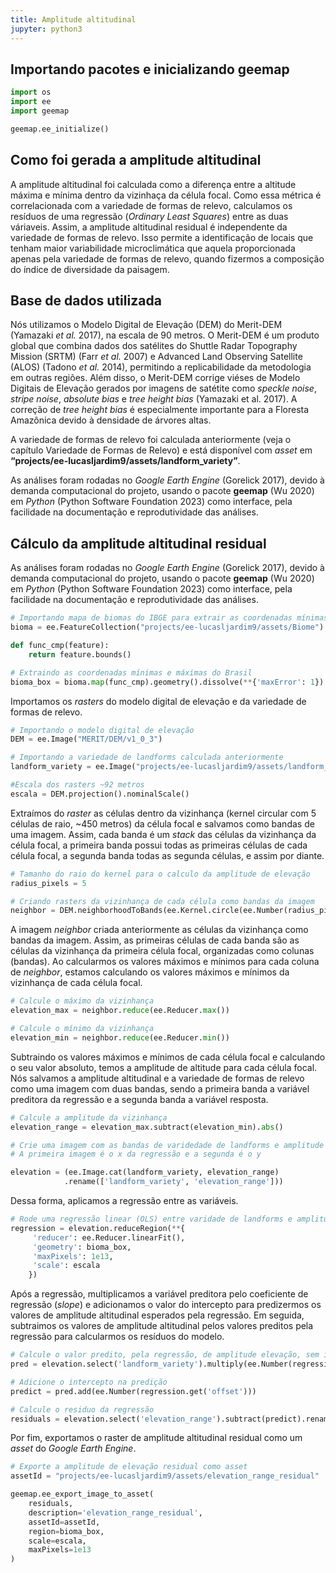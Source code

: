 ```yaml
---
title: Amplitude altitudinal
jupyter: python3
---
```




## Importando pacotes e inicializando geemap

```python
import os
import ee
import geemap
```

```python
geemap.ee_initialize()
```

## Como foi gerada a amplitude altitudinal

A amplitude altitudinal foi calculada como a diferença entre a altitude máxima e mínima dentro da vizinhaça da célula focal. 
Como essa métrica é correlacionada com a variedade de formas de relevo, calculamos os resíduos de uma 
regressão (*Ordinary Least Squares*) entre as duas váriaveis. Assim, a amplitude altitudinal residual é independente da variedade de formas de relevo. Isso permite a identificação de locais que tenham maior variabilidade microclimática que aquela proporcionada apenas pela variedade de formas de relevo, quando fizermos a composição do índice de diversidade da paisagem.

## Base de dados utilizada

Nós utilizamos o Modelo Digital de Elevação (DEM) do Merit-DEM (Yamazaki *et al.* 2017), na escala de 90 metros. O Merit-DEM é um produto global que combina dados dos satélites do Shuttle Radar Topography Mission (SRTM) (Farr *et al.* 2007) e Advanced Land Observing Satellite (ALOS) (Tadono *et al.* 2014), permitindo a replicabilidade da metodologia em outras regiões. Além disso, o Merit-DEM corrige viéses de Modelo Digitais de Elevação gerados por imagens de satétite como *speckle noise*, *stripe noise*, *absolute bias* e *tree height bias* (Yamazaki et al. 2017). A correção de *tree height bias* é especialmente importante para a Floresta Amazônica devido à densidade de árvores altas. 

A variedade de formas de relevo foi calculada anteriormente (veja o capítulo Variedade de Formas de Relevo) e está disponível com *asset* em **"projects/ee-lucasljardim9/assets/landform_variety"**.   

As análises foram rodadas no *Google Earth Engine* (Gorelick 2017), devido à demanda computacional do projeto, usando o pacote **geemap** (Wu 2020) em *Python* (Python Software Foundation 2023) como interface, pela facilidade na documentação e reprodutividade das análises.

## Cálculo da amplitude altitudinal residual

As análises foram rodadas no *Google Earth Engine* (Gorelick 2017), devido à demanda computacional do projeto, usando o pacote **geemap** (Wu 2020) em *Python* (Python Software Foundation 2023) como interface, pela facilidade na documentação e reprodutividade das análises.

```python
# Importando mapa de biomas do IBGE para extrair as coordenadas mínimas e máximas do Brasil
bioma = ee.FeatureCollection("projects/ee-lucasljardim9/assets/Biome")

def func_cmp(feature):
    return feature.bounds() 

# Extraindo as coordenadas mínimas e máximas do Brasil
bioma_box = bioma.map(func_cmp).geometry().dissolve(**{'maxError': 1}).bounds()
```

Importamos os *rasters* do modelo digital de elevação e da variedade de formas de relevo.

```python
# Importando o modelo digital de elevação
DEM = ee.Image("MERIT/DEM/v1_0_3")

# Importando a variedade de landforms calculada anteriormente
landform_variety = ee.Image("projects/ee-lucasljardim9/assets/landform_variety")

#Escala dos rasters ~92 metros
escala = DEM.projection().nominalScale()
```

Extraímos do *raster* as células dentro da vizinhança (kernel circular com 5 células de raio, ~450 metros) da célula focal e salvamos como bandas de uma imagem. Assim, cada banda é um *stack* das células da vizinhança da célula focal, a primeira banda possui todas as primeiras células de cada célula focal, a segunda banda todas as segunda células, e assim por diante. 

```python
# Tamanho do raio do kernel para o calculo da amplitude de elevação
radius_pixels = 5

# Criando rasters da vizinhança de cada célula como bandas da imagem
neighbor = DEM.neighborhoodToBands(ee.Kernel.circle(ee.Number(radius_pixels)))
```

A imagem *neighbor* criada anteriormente as células da vizinhança como bandas da imagem. Assim, as primeiras células de cada banda são as células da vizinhança da primeira célula focal, organizadas como colunas (bandas). Ao calcularmos os valores máximos e mínimos para cada coluna de *neighbor*, estamos calculando os valores máximos e mínimos da vizinhança de cada célula focal. 

<!---

A primeira frase acima está estranha. Revisar.

-->

```python
# Calcule o máximo da vizinhança
elevation_max = neighbor.reduce(ee.Reducer.max())

# Calcule o mínimo da vizinhança
elevation_min = neighbor.reduce(ee.Reducer.min())
```

Subtraindo os valores máximos e mínimos de cada célula focal e calculando o seu valor absoluto, temos a amplitude de altitude para cada célula focal. Nós salvamos a amplitude altitudinal e a variedade de formas de relevo como uma imagem com duas bandas, sendo a primeira banda a variável preditora da regressão e a segunda banda a variável resposta.

```python
# Calcule a amplitude da vizinhança
elevation_range = elevation_max.subtract(elevation_min).abs()

# Crie uma imagem com as bandas de varidedade de landforms e amplitude de elevação 
# A primeira imagem é o x da regressão e a segunda é o y

elevation = (ee.Image.cat(landform_variety, elevation_range)
            .rename(['landform_variety', 'elevation_range']))
```

Dessa forma, aplicamos a regressão entre as variáveis.

```python
# Rode uma regressão linear (OLS) entre varidade de landforms e amplitude de elevação
regression = elevation.reduceRegion(**{
     'reducer': ee.Reducer.linearFit(),
     'geometry': bioma_box,
     'maxPixels': 1e13,
     'scale': escala
    })
```

Após a regressão, multiplicamos a variável preditora pelo coeficiente de regressão (*slope*) e adicionamos o valor do intercepto para predizermos os valores de amplitude altitudinal esperados pela regressão. Em seguida, subtraimos os valores de amplitude altitudinal pelos valores preditos pela regressão para calcularmos os resíduos do modelo.

```python
# Calcule o valor predito, pela regressão, de amplitude elevação, sem intercepto 
pred = elevation.select('landform_variety').multiply(ee.Number(regression.get('scale')))

# Adicione o intercepto na predição
predict = pred.add(ee.Number(regression.get('offset')))

# Calcule o residuo da regressão
residuals = elevation.select('elevation_range').subtract(predict).rename(['residuals'])
```

Por fim, exportamos o raster de amplitude altitudinal residual como um *asset* do *Google Earth Engine*.

```python
# Exporte a amplitude de elevação residual como asset
assetId = "projects/ee-lucasljardim9/assets/elevation_range_residual"

geemap.ee_export_image_to_asset(
    residuals, 
    description='elevation_range_residual', 
    assetId=assetId, 
    region=bioma_box, 
    scale=escala, 
    maxPixels=1e13
)
```


